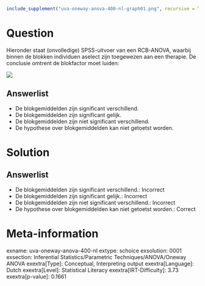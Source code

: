 ```r
include_supplement("uva-oneway-anova-400-nl-graph01.png", recursive = TRUE)
```

Question
========

Hieronder staat (onvolledige) SPSS-uitvoer van een RCB-ANOVA, waarbij
binnen de blokken individuen aselect zijn toegewezen aan een therapie.
De conclusie omtrent de blokfactor moet luiden:

![](uva-oneway-anova-400-nl-graph01.png)

Answerlist
----------

* De blokgemiddelden zijn significant verschillend.
* De blokgemiddelden zijn significant gelijk.
* De blokgemiddelden zijn niet significant verschillend.
* De hypothese over blokgemiddelden kan niet getoetst worden.

Solution
========

Answerlist
----------

* De blokgemiddelden zijn significant verschillend.: Incorrect
* De blokgemiddelden zijn significant gelijk.: Incorrect
* De blokgemiddelden zijn niet significant verschillend.: Incorrect
* De hypothese over blokgemiddelden kan niet getoetst worden.: Correct

Meta-information
================
exname: uva-oneway-anova-400-nl
extype: schoice
exsolution: 0001
exsection: Inferential Statistics/Parametric Techniques/ANOVA/Oneway ANOVA
exextra[Type]: Conceptual, Interpreting output
exextra[Language]: Dutch
exextra[Level]: Statistical Literacy
exextra[IRT-Difficulty]: 3.73
exextra[p-value]: 0.1661
